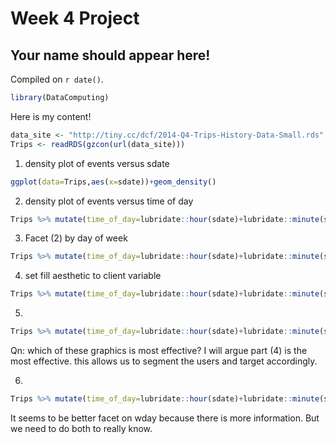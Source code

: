# Week 4 Project

## Your name should appear here!

<!-- leave this material as is -->
Compiled on `r date()`.

```r
library(DataComputing)
```
<!-- put your content after this line -->

Here is my content!

```r
data_site <- "http://tiny.cc/dcf/2014-Q4-Trips-History-Data-Small.rds"
Trips <- readRDS(gzcon(url(data_site)))
```

1. density plot of events versus sdate
```r
ggplot(data=Trips,aes(x=sdate))+geom_density()
```

2. density plot of events versus time of day
```r
Trips %>% mutate(time_of_day=lubridate::hour(sdate)+lubridate::minute(sdate)/60) %>% ggplot(aes(x=time_of_day))+geom_density()
```

3. Facet (2) by day of week
```r
Trips %>% mutate(time_of_day=lubridate::hour(sdate)+lubridate::minute(sdate)/60) %>%  mutate(day_of_week=lubridate::wday(sdate)) %>% ggplot(aes(x=time_of_day))+geom_density()+facet_wrap(~day_of_week)
```

4. set fill aesthetic to client variable
```r
Trips %>% mutate(time_of_day=lubridate::hour(sdate)+lubridate::minute(sdate)/60) %>%  mutate(day_of_week=lubridate::wday(sdate)) %>% ggplot(aes(x=time_of_day))+geom_density()+facet_wrap(~day_of_week)+aes(fill=client,alpha=0.1)
```

5. 
```r
Trips %>% mutate(time_of_day=lubridate::hour(sdate)+lubridate::minute(sdate)/60) %>%  mutate(day_of_week=lubridate::wday(sdate)) %>% ggplot(aes(x=time_of_day))+geom_density(position=position_stack())+facet_wrap(~day_of_week)+aes(fill=client,alpha=0.02)
```
Qn: which of these graphics is most effective?
I will argue part (4) is the most effective. this allows us to segment the users and target accordingly.

6.
```r
Trips %>% mutate(time_of_day=lubridate::hour(sdate)+lubridate::minute(sdate)/60) %>%  mutate(wday=ifelse(lubridate::wday(sdate) %in% c(1,7),"weekend","weekday")) %>% ggplot(aes(x=time_of_day))+geom_density()+facet_wrap(~wday)+aes(fill=client,alpha=0.1)
```
It seems to be better facet on wday because there is more information. But we need to do both to really know.